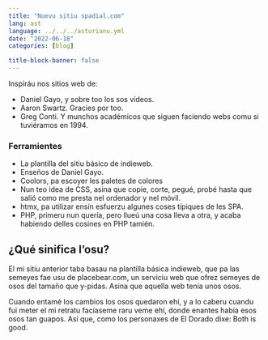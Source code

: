 ```yaml
---
title: "Nuevu sitiu spadial.com"
lang: ast
language: ../../../asturianu.yml
date: "2022-06-18"
categories: [blog]

title-block-banner: false
---
```


Inspiráu nos sitios web de:

* Daniel Gayo, y sobre too los sos vídeos.  
* Aaron Swartz. Gracies por too.  
* Greg Conti. Y munchos académicos que siguen faciendo webs comu si tuviéramos en 1994.

### Ferramientes

* La plantilla del sitiu básico de indieweb.
* Enseños de Daniel Gayo.
* Coolors, pa escoyer les paletes de colores
* Nun teo idea de CSS, asina que copie, corte, pegué, probé hasta que salió como me presta nel ordenador 
    y nel móvil.
* htmx, pa utilizar ensín esfuerzu algunes coses típiques de les SPA.
* PHP, primeru nun quería, pero llueú una cosa lleva a otra, y acaba habiendo delles cosines en PHP tamién.

## ¿Qué sinifica l’osu?

El mi sitiu anterior taba basau na plantilla básica indieweb, que pa las semeyes fae usu de placebear.com,
 un serviciu web que ofrez semeyes de osos del tamaño que y-pidas. Asina que aquella web tenía unos osos.

Cuando entamé los cambios los osos quedaron ehí, y a lo caberu cuandu fui meter el mi retratu facíaseme
raru veme ehí, donde enantes había esos osos tan guapos. Así que, como los personaxes de El Dorado dixe:
Both is good.